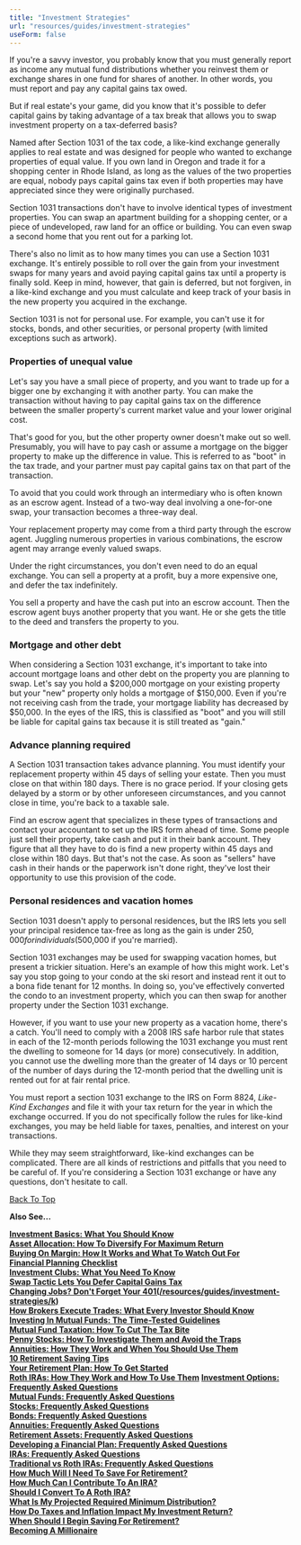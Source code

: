 ```yaml
---
title: "Investment Strategies"
url: "resources/guides/investment-strategies"
useForm: false
---
```



If you're a savvy investor, you probably know that you must generally report as income any mutual fund distributions whether you reinvest them or exchange shares in one fund for shares of another. In other words, you must report and pay any capital gains tax owed.

But if real estate's your game, did you know that it's possible to defer capital gains by taking advantage of a tax break that allows you to swap investment property on a tax-deferred basis?

Named after Section 1031 of the tax code, a like-kind exchange generally applies to real estate and was designed for people who wanted to exchange properties of equal value. If you own land in Oregon and trade it for a shopping center in Rhode Island, as long as the values of the two properties are equal, nobody pays capital gains tax even if both properties may have appreciated since they were originally purchased.

Section 1031 transactions don't have to involve identical types of investment properties. You can swap an apartment building for a shopping center, or a piece of undeveloped, raw land for an office or building. You can even swap a second home that you rent out for a parking lot.

There's also no limit as to how many times you can use a Section 1031 exchange. It's entirely possible to roll over the gain from your investment swaps for many years and avoid paying capital gains tax until a property is finally sold. Keep in mind, however, that gain is deferred, but not forgiven, in a like-kind exchange and you must calculate and keep track of your basis in the new property you acquired in the exchange.

Section 1031 is not for personal use. For example, you can't use it for stocks, bonds, and other securities, or personal property (with limited exceptions such as artwork).

### Properties of unequal value

Let's say you have a small piece of property, and you want to trade up for a bigger one by exchanging it with another party. You can make the transaction without having to pay capital gains tax on the difference between the smaller property's current market value and your lower original cost.

That's good for you, but the other property owner doesn't make out so well. Presumably, you will have to pay cash or assume a mortgage on the bigger property to make up the difference in value. This is referred to as "boot" in the tax trade, and your partner must pay capital gains tax on that part of the transaction.

To avoid that you could work through an intermediary who is often known as an escrow agent. Instead of a two-way deal involving a one-for-one swap, your transaction becomes a three-way deal.

Your replacement property may come from a third party through the escrow agent. Juggling numerous properties in various combinations, the escrow agent may arrange evenly valued swaps.

Under the right circumstances, you don't even need to do an equal exchange. You can sell a property at a profit, buy a more expensive one, and defer the tax indefinitely.

You sell a property and have the cash put into an escrow account. Then the escrow agent buys another property that you want. He or she gets the title to the deed and transfers the property to you.

### Mortgage and other debt

When considering a Section 1031 exchange, it's important to take into account mortgage loans and other debt on the property you are planning to swap. Let's say you hold a $200,000 mortgage on your existing property but your "new" property only holds a mortgage of $150,000. Even if you're not receiving cash from the trade, your mortgage liability has decreased by $50,000. In the eyes of the IRS, this is classified as "boot" and you will still be liable for capital gains tax because it is still treated as "gain."

### Advance planning required

A Section 1031 transaction takes advance planning. You must identify your replacement property within 45 days of selling your estate. Then you must close on that within 180 days. There is no grace period. If your closing gets delayed by a storm or by other unforeseen circumstances, and you cannot close in time, you're back to a taxable sale.

Find an escrow agent that specializes in these types of transactions and contact your accountant to set up the IRS form ahead of time. Some people just sell their property, take cash and put it in their bank account. They figure that all they have to do is find a new property within 45 days and close within 180 days. But that's not the case. As soon as "sellers" have cash in their hands or the paperwork isn't done right, they've lost their opportunity to use this provision of the code.

### Personal residences and vacation homes

Section 1031 doesn't apply to personal residences, but the IRS lets you sell your principal residence tax-free as long as the gain is under $250,000 for individuals ($500,000 if you're married).

Section 1031 exchanges may be used for swapping vacation homes, but present a trickier situation. Here's an example of how this might work. Let's say you stop going to your condo at the ski resort and instead rent it out to a bona fide tenant for 12 months. In doing so, you've effectively converted the condo to an investment property, which you can then swap for another property under the Section 1031 exchange.

However, if you want to use your new property as a vacation home, there's a catch. You'll need to comply with a 2008 IRS safe harbor rule that states in each of the 12-month periods following the 1031 exchange you must rent the dwelling to someone for 14 days (or more) consecutively. In addition, you cannot use the dwelling more than the greater of 14 days or 10 percent of the number of days during the 12-month period that the dwelling unit is rented out for at fair rental price.

You must report a section 1031 exchange to the IRS on Form 8824, _Like-Kind Exchanges_ and file it with your tax return for the year in which the exchange occurred. If you do not specifically follow the rules for like-kind exchanges, you may be held liable for taxes, penalties, and interest on your transactions.

While they may seem straightforward, like-kind exchanges can be complicated. There are all kinds of restrictions and pitfalls that you need to be careful of. If you're considering a Section 1031 exchange or have any questions, don't hesitate to call.

[Back To Top](#top)

**Also See...**

[**Investment Basics: What You Should Know**](/resources/guides/investment-strategies/investment-basics-fg)  
[**Asset Allocation: How To Diversify For Maximum Return**](/resources/guides/investment-strategies/asset-allocation-fg)  
[**Buying On Margin: How It Works and What To Watch Out For**](/resources/guides/investment-strategies/buying-margin-fg)  
[**Financial Planning Checklist**](/resources/guides/investment-strategies/financial-planning-checklist-fg)  
[**Investment Clubs: What You Need To Know**](/resources/guides/investment-strategies/investment-clubs-fg)  
[**Swap Tactic Lets You Defer Capital Gains Tax**](/resources/guides/investment-strategies/capital-gain-tax-fg)  
[**Changing Jobs? Don't Forget Your 401(/resources/guides/investment-strategies/k)**](/resources/guides/investment-strategies/changing-job-fg)  
[**How Brokers Execute Trades: What Every Investor Should Know**](/resources/guides/investment-strategies/brokers-trade-fg)  
[**Investing In Mutual Funds: The Time-Tested Guidelines**](/resources/guides/investment-strategies/investing-mutual-funds-fg)  
[**Mutual Fund Taxation: How To Cut The Tax Bite**](/resources/guides/investment-strategies/mutual-fund-taxation-fg)  
[**Penny Stocks: How To Investigate Them and Avoid the Traps**](/resources/guides/investment-strategies/penny-stocks-fg)  
[**Annuities: How They Work and When You Should Use Them**](/resources/guides/investment-strategies/annuities-fg)  
[**10 Retirement Saving Tips**](/resources/guides/investment-strategies/retirement-tips-fg)  
[**Your Retirement Plan: How To Get Started**](/resources/guides/investment-strategies/retirement-plan-fg)  
[**Roth IRAs: How They Work and How To Use Them**](/resources/guides/investment-strategies/rith-iras-fg)
[**Investment Options: Frequently Asked Questions**](/resources/guides/investment-strategies/investment-option-faq)  
[**Mutual Funds: Frequently Asked Questions**](/resources/guides/investment-strategies/mutual-fund-faq)  
[**Stocks: Frequently Asked Questions**](/resources/guides/investment-strategies/stocks-faq)  
[**Bonds: Frequently Asked Questions**](/resources/guides/investment-strategies/bonds-faq)  
[**Annuities: Frequently Asked Questions**](/resources/guides/investment-strategies/annuities-faq)  
[**Retirement Assets: Frequently Asked Questions**](/resources/guides/investment-strategies/retirement-assets-faq)  
[**Developing a Financial Plan: Frequently Asked Questions**](/resources/guides/investment-strategies/developing-financial-plan-faq)  
[**IRAs: Frequently Asked Questions**](/resources/guides/investment-strategies/iras-faq)  
[**Traditional vs Roth IRAs: Frequently Asked Questions**](/resources/guides/investment-strategies/traditional-vs-roth-iras)  
[**How Much Will I Need To Save For Retirement?**]()  
[**How Much Can I Contribute To An IRA?**]()  
[**Should I Convert To A Roth IRA?**]()  
[**What Is My Projected Required Minimum Distribution?**]()  
[**How Do Taxes and Inflation Impact My Investment Return?**]()  
[**When Should I Begin Saving For Retirement?**]()  
[**Becoming A Millionaire**]()
